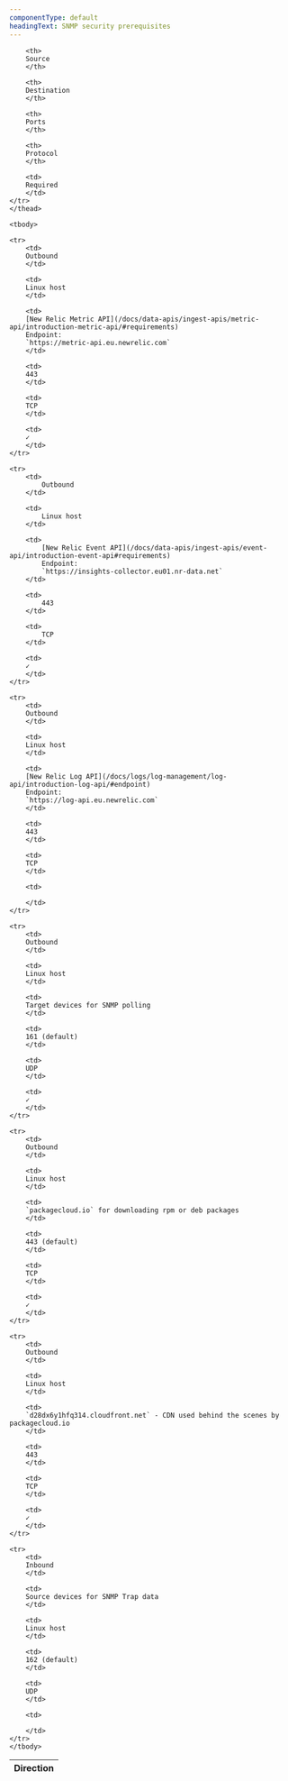 ```yaml
---
componentType: default
headingText: SNMP security prerequisites
---
```


<table>
    <thead>
    <tr>
        <th style={{ width: '100px' }}>
        Direction
        </th>

        <th>
        Source
        </th>

        <th>
        Destination
        </th>

        <th>
        Ports
        </th>

        <th>
        Protocol
        </th>

        <td>
        Required
        </td>
    </tr>
    </thead>

    <tbody>

    <tr>
        <td>
        Outbound
        </td>

        <td>
        Linux host
        </td>

        <td>
        [New Relic Metric API](/docs/data-apis/ingest-apis/metric-api/introduction-metric-api/#requirements)
        Endpoint:
        `https://metric-api.eu.newrelic.com`
        </td>

        <td>
        443
        </td>

        <td>
        TCP
        </td>

        <td>
        ✓
        </td>
    </tr>

    <tr>
        <td>
            Outbound
        </td>

        <td>
            Linux host
        </td>

        <td>
            [New Relic Event API](/docs/data-apis/ingest-apis/event-api/introduction-event-api#requirements)
            Endpoint:
            `https://insights-collector.eu01.nr-data.net`
        </td>

        <td>
            443
        </td>

        <td>
            TCP
        </td>

        <td>
        ✓
        </td>
    </tr>

    <tr>
        <td>
        Outbound
        </td>

        <td>
        Linux host
        </td>

        <td>
        [New Relic Log API](/docs/logs/log-management/log-api/introduction-log-api/#endpoint)
        Endpoint:
        `https://log-api.eu.newrelic.com`
        </td>

        <td>
        443
        </td>

        <td>
        TCP
        </td>

        <td>
        
        </td>
    </tr>

    <tr>
        <td>
        Outbound
        </td>

        <td>
        Linux host
        </td>

        <td>
        Target devices for SNMP polling
        </td>

        <td>
        161 (default)
        </td>

        <td>
        UDP
        </td>

        <td>
        ✓
        </td>
    </tr>
    
    <tr>
        <td>
        Outbound
        </td>

        <td>
        Linux host
        </td>

        <td>
        `packagecloud.io` for downloading rpm or deb packages 
        </td>

        <td>
        443 (default)
        </td>

        <td>
        TCP
        </td>

        <td>
        ✓
        </td>
    </tr>

    <tr>
        <td>
        Outbound
        </td>

        <td>
        Linux host
        </td>

        <td>
        `d28dx6y1hfq314.cloudfront.net` - CDN used behind the scenes by packagecloud.io
        </td>

        <td>
        443
        </td>

        <td>
        TCP
        </td>

        <td>
        ✓
        </td>
    </tr>    

    <tr>
        <td>
        Inbound
        </td>

        <td>
        Source devices for SNMP Trap data
        </td>

        <td>
        Linux host
        </td>

        <td>
        162 (default)
        </td>

        <td>
        UDP
        </td>

        <td>
        
        </td>
    </tr>
    </tbody>
</table>
